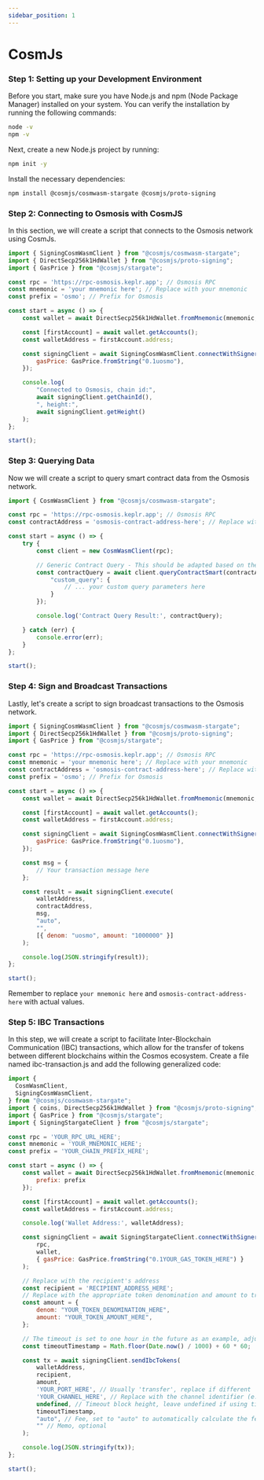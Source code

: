 ```yaml
---
sidebar_position: 1
---
```


# CosmJs

### Step 1: Setting up your Development Environment

Before you start, make sure you have Node.js and npm (Node Package Manager) installed on your system. You can verify the installation by running the following commands:

```bash
node -v
npm -v
```

Next, create a new Node.js project by running:

```bash
npm init -y
```

Install the necessary dependencies:

```bash
npm install @cosmjs/cosmwasm-stargate @cosmjs/proto-signing
```

### Step 2: Connecting to Osmosis with CosmJS

In this section, we will create a script that connects to the Osmosis network using CosmJs.

```js
import { SigningCosmWasmClient } from "@cosmjs/cosmwasm-stargate";
import { DirectSecp256k1HdWallet } from "@cosmjs/proto-signing";
import { GasPrice } from "@cosmjs/stargate";

const rpc = 'https://rpc-osmosis.keplr.app'; // Osmosis RPC
const mnemonic = 'your mnemonic here'; // Replace with your mnemonic
const prefix = 'osmo'; // Prefix for Osmosis

const start = async () => {
    const wallet = await DirectSecp256k1HdWallet.fromMnemonic(mnemonic, { prefix });

    const [firstAccount] = await wallet.getAccounts();
    const walletAddress = firstAccount.address;

    const signingClient = await SigningCosmWasmClient.connectWithSigner(rpc, wallet, {
        gasPrice: GasPrice.fromString("0.1uosmo"),
    });

    console.log(
        "Connected to Osmosis, chain id:", 
        await signingClient.getChainId(), 
        ", height:", 
        await signingClient.getHeight()
    );
};

start();
```

### Step 3: Querying Data

Now we will create a script to query smart contract data from the Osmosis network. 

```js
import { CosmWasmClient } from "@cosmjs/cosmwasm-stargate";

const rpc = 'https://rpc-osmosis.keplr.app'; // Osmosis RPC
const contractAddress = 'osmosis-contract-address-here'; // Replace with actual contract address

const start = async () => {
    try {
        const client = new CosmWasmClient(rpc);

        // Generic Contract Query - This should be adapted based on the actual contract's query methods
        const contractQuery = await client.queryContractSmart(contractAddress, {
            "custom_query": { 
                // ... your custom query parameters here 
            }
        });

        console.log('Contract Query Result:', contractQuery);

    } catch (err) {
        console.error(err);
    }
};

start();
```

### Step 4: Sign and Broadcast Transactions

Lastly, let's create a script to sign broadcast transactions to the Osmosis network. 

```js focus=20:31
import { SigningCosmWasmClient } from "@cosmjs/cosmwasm-stargate";
import { DirectSecp256k1HdWallet } from "@cosmjs/proto-signing";
import { GasPrice } from "@cosmjs/stargate";

const rpc = 'https://rpc-osmosis.keplr.app'; // Osmosis RPC
const mnemonic = 'your mnemonic here'; // Replace with your mnemonic
const contractAddress = 'osmosis-contract-address-here'; // Replace with actual contract address
const prefix = 'osmo'; // Prefix for Osmosis

const start = async () => {
    const wallet = await DirectSecp256k1HdWallet.fromMnemonic(mnemonic, { prefix });

    const [firstAccount] = await wallet.getAccounts();
    const walletAddress = firstAccount.address;

    const signingClient = await SigningCosmWasmClient.connectWithSigner(rpc, wallet, {
        gasPrice: GasPrice.fromString("0.1uosmo"),
    });

    const msg = {
        // Your transaction message here
    };

    const result = await signingClient.execute(
        walletAddress,
        contractAddress,
        msg,
        "auto",
        "",
        [{ denom: "uosmo", amount: "1000000" }]
    );

    console.log(JSON.stringify(result));
};

start();
```

Remember to replace `your mnemonic here` and `osmosis-contract-address-here` with actual values.

### Step 5: IBC Transactions

In this step, we will create a script to facilitate Inter-Blockchain Communication (IBC) transactions, which allow for the transfer of tokens between different blockchains within the Cosmos ecosystem. Create a file named ibc-transaction.js and add the following generalized code:

```js focus=29:50
import {
  CosmWasmClient,
  SigningCosmWasmClient,
} from "@cosmjs/cosmwasm-stargate";
import { coins, DirectSecp256k1HdWallet } from "@cosmjs/proto-signing";
import { GasPrice } from "@cosmjs/stargate";
import { SigningStargateClient } from "@cosmjs/stargate";

const rpc = 'YOUR_RPC_URL_HERE';
const mnemonic = 'YOUR_MNEMONIC_HERE';
const prefix = 'YOUR_CHAIN_PREFIX_HERE';

const start = async () => {
    const wallet = await DirectSecp256k1HdWallet.fromMnemonic(mnemonic, {
        prefix: prefix
    });

    const [firstAccount] = await wallet.getAccounts();
    const walletAddress = firstAccount.address;

    console.log('Wallet Address:', walletAddress);

    const signingClient = await SigningStargateClient.connectWithSigner(
        rpc, 
        wallet, 
        { gasPrice: GasPrice.fromString("0.1YOUR_GAS_TOKEN_HERE") }
    );

    // Replace with the recipient's address
    const recipient = 'RECIPIENT_ADDRESS_HERE';
    // Replace with the appropriate token denomination and amount to transfer
    const amount = {
        denom: "YOUR_TOKEN_DENOMINATION_HERE",
        amount: "YOUR_TOKEN_AMOUNT_HERE",
    };

    // The timeout is set to one hour in the future as an example, adjust as needed
    const timeoutTimestamp = Math.floor(Date.now() / 1000) + 60 * 60;

    const tx = await signingClient.sendIbcTokens(
        walletAddress,
        recipient, 
        amount, 
        'YOUR_PORT_HERE', // Usually 'transfer', replace if different
        'YOUR_CHANNEL_HERE', // Replace with the channel identifier (e.g., 'channel-0')
        undefined, // Timeout block height, leave undefined if using timeout timestamp
        timeoutTimestamp, 
        "auto", // Fee, set to "auto" to automatically calculate the fee
        "" // Memo, optional
    );

    console.log(JSON.stringify(tx));
};

start();
```
